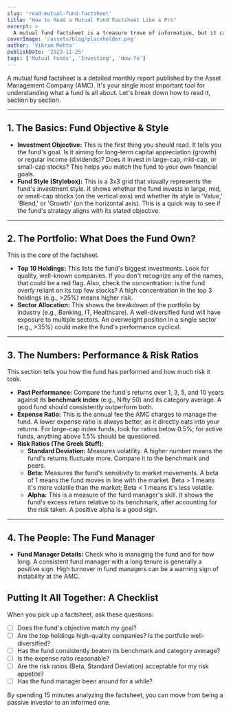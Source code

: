 ```yaml
---
slug: 'read-mutual-fund-factsheet'
title: "How to Read a Mutual Fund Factsheet Like a Pro"
excerpt: >
  A mutual fund factsheet is a treasure trove of information, but it can be intimidating for new investors. This document is the fund's monthly report card, revealing everything from its investment style and top holdings to its expense ratio and the fund manager's strategy. Understanding how to decipher this information is a critical skill for selecting the right fund and avoiding common pitfalls. This guide breaks down each section of the factsheet, explaining key terms like 'alpha,' 'beta,' and 'standard deviation' in simple language, empowering you to make informed investment decisions.
coverImage: '/assets/blog/placeholder.png'
author: 'Vikram Mehta'
publishDate: '2023-11-25'
tags: ['Mutual Funds', 'Investing', 'How-To']
---
```


A mutual fund factsheet is a detailed monthly report published by the Asset Management Company (AMC). It's your single most important tool for understanding what a fund is all about. Let's break down how to read it, section by section.

---

## 1. The Basics: Fund Objective & Style

- **Investment Objective:** This is the first thing you should read. It tells you the fund's goal. Is it aiming for long-term capital appreciation (growth) or regular income (dividends)? Does it invest in large-cap, mid-cap, or small-cap stocks? This helps you match the fund to your own financial goals.
- **Fund Style (Stylebox):** This is a 3x3 grid that visually represents the fund's investment style. It shows whether the fund invests in large, mid, or small-cap stocks (on the vertical axis) and whether its style is 'Value,' 'Blend,' or 'Growth' (on the horizontal axis). This is a quick way to see if the fund's strategy aligns with its stated objective.

---

## 2. The Portfolio: What Does the Fund Own?

This is the core of the factsheet.
- **Top 10 Holdings:** This lists the fund's biggest investments. Look for quality, well-known companies. If you don't recognize any of the names, that could be a red flag. Also, check the concentration: is the fund overly reliant on its top few stocks? A high concentration in the top 3 holdings (e.g., >25%) means higher risk.
- **Sector Allocation:** This shows the breakdown of the portfolio by industry (e.g., Banking, IT, Healthcare). A well-diversified fund will have exposure to multiple sectors. An overweight position in a single sector (e.g., >35%) could make the fund's performance cyclical.

---

## 3. The Numbers: Performance & Risk Ratios

This section tells you how the fund has performed and how much risk it took.
- **Past Performance:** Compare the fund's returns over 1, 3, 5, and 10 years against its **benchmark index** (e.g., Nifty 50) and its category average. A good fund should consistently outperform both.
- **Expense Ratio:** This is the annual fee the AMC charges to manage the fund. A lower expense ratio is always better, as it directly eats into your returns. For large-cap index funds, look for ratios below 0.5%; for active funds, anything above 1.5% should be questioned.
- **Risk Ratios (The Greek Stuff):**
    - **Standard Deviation:** Measures volatility. A higher number means the fund's returns fluctuate more. Compare it to the benchmark and peers.
    - **Beta:** Measures the fund's sensitivity to market movements. A beta of 1 means the fund moves in line with the market. Beta > 1 means it's more volatile than the market; Beta < 1 means it's less volatile.
    - **Alpha:** This is a measure of the fund manager's skill. It shows the fund's excess return relative to its benchmark, after accounting for the risk taken. A positive alpha is a good sign.

---

## 4. The People: The Fund Manager

- **Fund Manager Details:** Check who is managing the fund and for how long. A consistent fund manager with a long tenure is generally a positive sign. High turnover in fund managers can be a warning sign of instability at the AMC.

## Putting It All Together: A Checklist

When you pick up a factsheet, ask these questions:
- [ ] Does the fund's objective match my goal?
- [ ] Are the top holdings high-quality companies? Is the portfolio well-diversified?
- [ ] Has the fund consistently beaten its benchmark and category average?
- [ ] Is the expense ratio reasonable?
- [ ] Are the risk ratios (Beta, Standard Deviation) acceptable for my risk appetite?
- [ ] Has the fund manager been around for a while?

By spending 15 minutes analyzing the factsheet, you can move from being a passive investor to an informed one.
